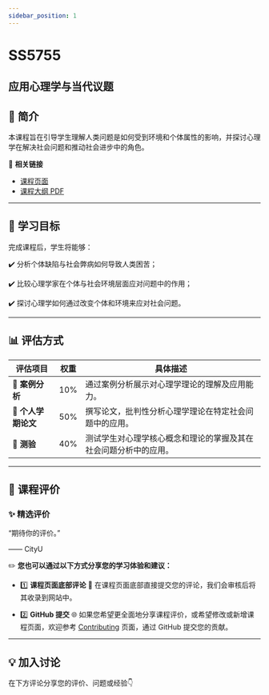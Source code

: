 ```yaml
---
sidebar_position: 1
---
```


# SS5755
## 应用心理学与当代议题

## **📘 简介**
本课程旨在引导学生理解人类问题是如何受到环境和个体属性的影响，并探讨心理学在解决社会问题和推动社会进步中的角色。

🔗 **相关链接**
- [课程页面](https://www.cityu.edu.hk/catalogue/pg/202526/course/SS5755.htm)
- [课程大纲 PDF](https://www.cityu.edu.hk/catalogue/pg/202526/course/SS5755.pdf)

---

## **🎯 学习目标**

完成课程后，学生将能够：

✔️ 分析个体缺陷与社会弊病如何导致人类困苦；

✔️ 比较心理学家在个体与社会环境层面应对问题中的作用；

✔️ 探讨心理学如何通过改变个体和环境来应对社会问题。

---

## **📊 评估方式**

| **评估项目**             | **权重** | **具体描述**                                                                                       |
|------------------------|---------|---------------------------------------------------------------------------------------------------|
| **📄 案例分析**          | 10%     | 通过案例分析展示对心理学理论的理解及应用能力。                                                           |
| **📄 个人学期论文**        | 50%     | 撰写论文，批判性分析心理学理论在特定社会问题中的应用。                                                       |
| **📝 测验**             | 40%     | 测试学生对心理学核心概念和理论的掌握及其在社会问题分析中的应用。                                               |

---

## **💬 课程评价**

### ✨ **精选评价**
<div className={commentStyles.commentBox}>
    <p className={commentStyles.commentText}>
        “期待你的评价。”
    </p>
    <p className={commentStyles.commentAuthor}>—— CityU</p>
</div>

✏️ **您也可以通过以下方式分享您的学习体验和建议：**

- 1️⃣ **课程页面底部评论**
💬 在课程页面底部直接提交您的评论，我们会审核后将其收录到网站中。

- 2️⃣ **GitHub 提交**
🌐 如果您希望更全面地分享课程评价，或希望修改或新增课程页面，欢迎参考 [Contributing](/contributing) 页面，通过 GitHub 提交您的贡献。

---

## **💡 加入讨论**

在下方评论分享您的评价、问题或经验👇
<Utterances />
